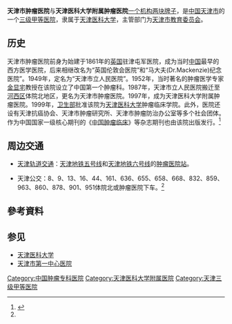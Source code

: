 {{医院
|名称=天津市肿瘤医院
|代表图像=
|图像标题=
|位置=[[天津市|天津市]][[河西区_(天津市)|河西区]]环湖西路
|成立=1861
|床位=1400
|隶属=[[天津医科大学|天津医科大学]]
|重点学科=
|特色=肿瘤病理<br />肿瘤流行病学<br />肿瘤生物治疗<br />肿瘤放射治疗与热疗<br />临床肿瘤外科诊治技术
|院长=[[郝希山|郝希山]]
|网站=www.tjmuch.com
}}

'''天津市肿瘤医院'''与'''天津医科大学附属肿瘤医院'''[[一个机构两块牌子|一个机构两块牌子]]，是[[中国|中国]][[天津市|天津市]]的一个[[三级甲等医院|三级甲等医院]]，隶属于[[天津医科大学|天津医科大学]]，主管部门为[[天津市教育委员会|天津市教育委员会]]。

==历史==
天津市肿瘤医院前身为始建于1861年的[[英国|英国]]驻津屯军医院，成为当时[[中国|中国]]最早的西方医学医院，后来相继改名为“英国伦敦会医院”和“马大夫(Dr.Mackenzie)纪念医院”。1949年，定名为“天津市立人民医院”。1952年，当时著名的肿瘤医学专家[[金显宅|金显宅]]教授在该院设立了中国第一个肿瘤科。1987年，天津市立人民医院搬迁至[[河西区_(天津市)|河西区]]体院北地区，更名为天津市肿瘤医院。1997年，成为天津医科大学附属肿瘤医院。1999年，[[卫生部|卫生部]]批准该院为[[天津医科大学|天津医科大学]]肿瘤临床学院。此外，医院还设有天津抗癌协会、天津市肿瘤研究所、天津市肿瘤防治办公室等多个社会团体。作为中国国家一级核心期刊的《[[中国肿瘤临床|中国肿瘤临床]]》等杂志期刊也由该院出版发行。<ref name="#1">{{Cite web |url=http://www.tjmuch.com/system/2008/09/09/010013187.shtml |title=天津市肿瘤医院（天津医科大学附属肿瘤医院）简介 |access-date=2009-12-09 |archive-url=https://web.archive.org/web/20110118035109/http://www.tjmuch.com/system/2008/09/09/010013187.shtml |archive-date=2011-01-18 |dead-url=yes }}</ref>

==周边交通==
*[[天津轨道交通|天津轨道交通]]：[[天津地铁五号线|天津地铁五号线]]和[[天津地铁六号线|天津地铁六号线]]的[[肿瘤医院站_(天津市)|肿瘤医院站]]。

*天津公交：8、9、13、16、44、161、636、655、658、668、832、859、963、860、878、901、951体院北或肿瘤医院下车。<ref name="#1"/>

==參考資料==
<div class="references-small">
<references />
</div>

==参见==
*[[天津医科大学|天津医科大学]]
*[[天津市第一中心医院|天津市第一中心医院]]
{{天津医科大学}}
{{天津市三级甲等医院}}
[[Category:中国肿瘤专科医院|Category:中国肿瘤专科医院]]
[[Category:天津医科大学附属医院|Category:天津医科大学附属医院]]
[[Category:天津三级甲等医院|Category:天津三级甲等医院]]